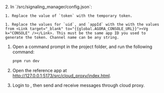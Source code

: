 <PlatformWrapper platform="web">
2. In `<samples-root>/src/signaling_manager/config.json`:

    1. Replace the value of `token` with the temporary token.

    1. Replace the values for `uid`, and `appId` with the with the values from <Link target="_blank" to="{{global.AGORA_CONSOLE_URL}}"><Vg k="CONSOLE" /></Link>. This must be the same app ID you used to generate the token. Channel name can be any string.

1. Open a command prompt in the project folder, and run the following command:

    ``` bash
    pnpm run dev
    ```

1. Open the reference app at http://127.0.0.1:5173/src/cloud_proxy/index.html.

1. Login to <Vg k="MESS" />, then send and receive messages through cloud proxy.
  
</PlatformWrapper>
